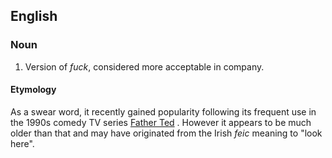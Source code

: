 ==English==
===Noun===
#Version of ''fuck'', considered more acceptable in company.

====Etymology====
As a swear word, it recently gained popularity following its frequent use in the 1990s comedy TV series [[Father Ted]] .  However it appears to be much older than that and may have originated from the Irish ''feic'' meaning to "look here".